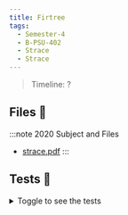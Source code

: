 ```yaml
---
title: Firtree
tags:
  - Semester-4
  - B-PSU-402
  - Strace
  - Strace
---
```

> Timeline: ?


## Files 📂

:::note 2020 Subject and Files
- [strace.pdf](https://github.com/Studio-17/Epitech-Subjects/raw/main/Semester-4/B-PSU-402/Strace/Strace/strace.pdf)
:::

## Tests 🤖
<details>
  <summary>Toggle to see the tests</summary>
  <div>
Yo
  </div>
</details>

